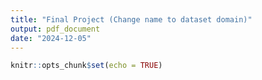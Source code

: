 ```yaml
---
title: "Final Project (Change name to dataset domain)"
output: pdf_document
date: "2024-12-05"
---
```


```r
knitr::opts_chunk$set(echo = TRUE)
```

